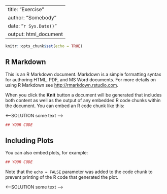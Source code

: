 <!-- This file has been generated automatically from iris.rmd -->

<!-- time: 2024-09-18 12:14:46.687802 do not edit manually -->

---
title: "Exercise"
author: "Somebody"
date: "`r Sys.Date()`"
output: html_document
---

```r
knitr::opts_chunk$set(echo = TRUE)
```



## R Markdown

This is an R Markdown document. Markdown is a simple formatting syntax for authoring HTML, PDF, and MS Word documents. For more details on using R Markdown see <http://rmarkdown.rstudio.com>.

When you click the **Knit** button a document will be generated that includes both content as well as the output of any embedded R code chunks within the document. You can embed an R code chunk like this:

<---SOLUTION
some text
--->

```r
## YOUR CODE
```



## Including Plots

You can also embed plots, for example:

```r
## YOUR CODE
```




Note that the `echo = FALSE` parameter was added to the code chunk to prevent printing of the R code that generated the plot.

<---SOLUTION
some text
--->
